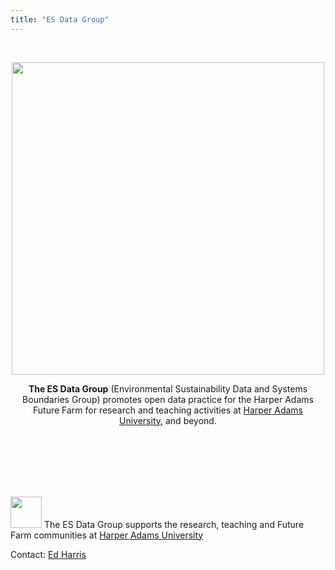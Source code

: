 ```yaml
---
title: "ES Data Group"
---
```


<br>

<center>

![](img/cowhay.png){fig-alt="Harper ES Data group" width="500"}

**The ES Data Group** (Environmental Sustainability Data and Systems Boundaries Group) promotes open data practice for the Harper Adams Future Farm for research and teaching activities at [Harper Adams University](https://www.harper-adams.ac.uk/), and beyond.

</center>

<br>
<br>
<br>
<br>
<br>

![](img/HDS-logo.png){fig-alt="Harper Data Science" width="50"} The  ES Data Group supports the research, teaching and Future Farm communities at [Harper Adams University](https://www.harper-adams.ac.uk/ "Harper Adams University") 

Contact: [Ed Harris](https://www.harper-adams.ac.uk/general/staff/profile/201620/Edwin-Harris/ "Ed's Faculty page")